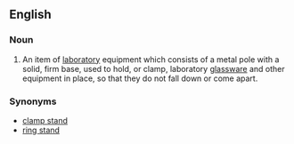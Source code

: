 ==English==

===Noun===
{{en-noun|sg=[[retort]] [[stand]]}}

# {{context|chemistry}} An item of [[laboratory]] equipment which consists of a metal pole with a solid, firm base, used to hold, or clamp, laboratory [[glassware]] and other equipment in place, so that they do not fall down or come apart.

===Synonyms===
*[[clamp stand]]
*[[ring stand]]